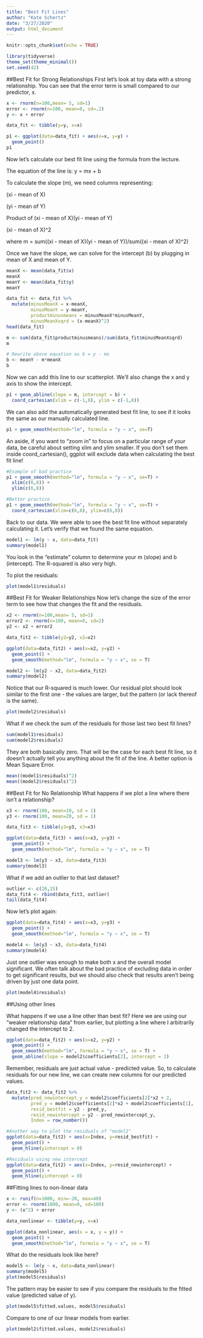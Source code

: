 ```yaml
---
title: "Best Fit Lines"
author: "Kate Schertz"
date: "3/27/2020"
output: html_document
---
```


```r
knitr::opts_chunk$set(echo = TRUE)
```

```r
library(tidyverse)
theme_set(theme_minimal())
set.seed(42)
```

##Best Fit for Strong Relationships
First let's look at toy data with a strong relationship. You can see that the error term is small compared to our predictor, x.
```r
x <- rnorm(n=100,mean= 5, sd=1)
error <- rnorm(n=100, mean=0, sd=.2)
y <- x + error

data_fit <- tibble(y=y, x=x)

p1 <- ggplot(data=data_fit) + aes(x=x, y=y) +
  geom_point()
p1
```

Now let's calculate our best fit line using the formula from the lecture. 

The equation of the line is: y = mx + b

To calculate the slope (m), we need columns representing:

(xi - mean of X)

(yi - mean of Y)

Product of (xi - mean of X)(yi - mean of Y)

(xi - mean of X)^2

where m = sum((xi - mean of X)(yi - mean of Y))/sum((xi - mean of X)^2)

Once we have the slope, we can solve for the intercept (b) by plugging in mean of X and mean of Y.
```r

meanX <- mean(data_fit$x)
meanX
meanY <- mean(data_fit$y)
meanY

data_fit <- data_fit %>% 
  mutate(minusMeanX = x-meanX,
         minusMeanY = y-meanY,
         productminusmeans = minusMeanX*minusMeanY,
         minusMeanXsqrd = (x-meanX)^2)
head(data_fit)

m <- sum(data_fit$productminusmeans)/sum(data_fit$minusMeanXsqrd)
m

# Rewrite above equation as b = y - mx
b <- meanY - m*meanX
b

```

Now we can add this line to our scatterplot. We'll also change the x and y axis to show the intercept.
```r
p1 + geom_abline(slope = m, intercept = b) +
  coord_cartesian(xlim = c(-1,8), ylim = c(-1,8))
```

We can also add the automatically generated best fit line, to see if it looks the same as our manually calculated line.
```r
p1 + geom_smooth(method="lm", formula = "y ~ x", se=T)
```

An aside, if you want to "zoom in" to focus on a particular range of your data, be careful about setting xlim and ylim smaller. If you don't set them inside coord_cartesian(), ggplot will exclude data when calculating the best fit line!
```r
#Example of bad practice
p1 + geom_smooth(method="lm", formula = "y ~ x", se=T) +
  xlim(c(6,8)) + 
  ylim(c(6,8))

#Better practice
p1 + geom_smooth(method="lm", formula = "y ~ x", se=T) +
  coord_cartesian(xlim=c(6,8), ylim=c(6,8))
```


Back to our data. We were able to see the best fit line without separately calculating it. Let's verify that we found the same equation.
```r
model1 <- lm(y ~ x, data=data_fit)
summary(model1)
```

You look in the "estimate" column to determine your m (slope) and b (intercept). The R-squared is also very high.

To plot the residuals:
```r
plot(model1$residuals)
```

##Best Fit for Weaker Relationships
Now let's change the size of the error term to see how that changes the fit and the residuals.
```r
x2 <- rnorm(n=100,mean= 5, sd=1)
error2 <- rnorm(n=100, mean=0, sd=2)
y2 <- x2 + error2

data_fit2 <- tibble(y2=y2, x2=x2)

ggplot(data=data_fit2) + aes(x=x2, y=y2) +
  geom_point() +
  geom_smooth(method="lm", formula = "y ~ x", se = T)
```

```r
model2 <- lm(y2 ~ x2, data=data_fit2)
summary(model2)
```

Notice that our R-squared is much lower. Our residual plot should look similar to the first one - the values are larger, but the pattern (or lack thereof is the same).
```r
plot(model2$residuals)
```

What if we check the sum of the residuals for those last two best fit lines?
```r
sum(model1$residuals)
sum(model2$residuals)
```

They are both basically zero. That will be the case for each best fit line, so it doesn't actually tell you anything about the fit of the line. A better option is Mean Square Error.
```r
mean((model1$residuals)^2)
mean((model2$residuals)^2)
```



##Best Fit for No Relationship
What happens if we plot a line where there isn't a relationship?
```r
x3 <- rnorm(100, mean=10, sd = 1)
y3 <- rnorm(100, mean=20, sd = 1)

data_fit3 <- tibble(y3=y3, x3=x3)

ggplot(data=data_fit3) + aes(x=x3, y=y3) +
  geom_point() +
  geom_smooth(method="lm", formula = "y ~ x", se = T)
```


```r
model3 <- lm(y3 ~ x3, data=data_fit3)
summary(model3)
```

What if we add an outlier to that last dataset?
```r
outlier <- c(26,15)
data_fit4 <- rbind(data_fit3, outlier)
tail(data_fit4)
```

Now let's plot again:
```r
ggplot(data=data_fit4) + aes(x=x3, y=y3) +
  geom_point() +
  geom_smooth(method="lm", formula = "y ~ x", se = T)
```

```r
model4 <- lm(y3 ~ x3, data=data_fit4)
summary(model4)
```

Just one outlier was enough to make both x and the overall model significant. We often talk about the bad practice of excluding data in order to get significant results, but we should also check that results aren't being driven by just one data point.

```r
plot(model4$residuals)
```

##Using other lines

What happens if we use a line other than best fit? Here we are using our "weaker relationship data" from earlier, but plotting a line where I arbitrarily changed the intercept to 2.
```r
ggplot(data=data_fit2) + aes(x=x2, y=y2) +
  geom_point() +
  geom_smooth(method="lm", formula = "y ~ x", se = T) +
  geom_abline(slope = model2$coefficients[2], intercept = 2)
```

Remember, residuals are just actual value - predicted value. So, to calculate residuals for our new line, we can create new columns for our predicted values.
```r
data_fit2 <- data_fit2 %>% 
  mutate(pred_newintercept_y = model2$coefficients[2]*x2 + 2, 
         pred_y = model2$coefficients[2]*x2 + model2$coefficients[1], 
         resid_bestfit = y2 - pred_y, 
         resid_newintercept = y2 - pred_newintercept_y,
         Index = row_number())

#Another way to plot the residuals of "model2"
ggplot(data=data_fit2) + aes(x=Index, y=resid_bestfit) +
  geom_point() +
  geom_hline(yintercept = 0)

#Residuals using new intercept
ggplot(data=data_fit2) + aes(x=Index, y=resid_newintercept) +
  geom_point() +
  geom_hline(yintercept = 0)

```


##Fitting lines to non-linear data
```r
x <- runif(n=1000, min=-20, max=40)
error <- rnorm(1000, mean=0, sd=100)
y <- (x^2) + error

data_nonlinear <- tibble(y=y, x=x)

ggplot(data_nonlinear, aes(x = x, y = y)) +
  geom_point() +
  geom_smooth(method="lm", formula = "y ~ x", se = T)


```

What do the residuals look like here?
```r
model5 <- lm(y ~ x, data=data_nonlinear)
summary(model5)
plot(model5$residuals)
```

The pattern may be easier to see if you compare the residuals to the fitted value (predicted value of y).
```r
plot(model5$fitted.values, model5$residuals)
```

Compare to one of our linear models from earlier.
```r
plot(model2$fitted.values, model2$residuals)
```

